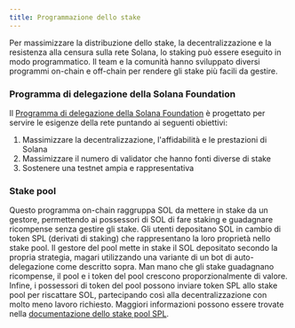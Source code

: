 ```yaml
---
title: Programmazione dello stake
---
```


Per massimizzare la distribuzione dello stake, la decentralizzazione e la
resistenza alla censura sulla rete Solana, lo staking può essere eseguito in
modo programmatico. Il team e la comunità hanno sviluppato diversi programmi
on-chain e off-chain per rendere gli stake più facili da gestire.

### Programma di delegazione della Solana Foundation

Il
[Programma di delegazione della Solana Foundation](https://solana.org/delegation-program)
è progettato per servire le esigenze della rete puntando ai seguenti obiettivi:

1. Massimizzare la decentralizzazione, l'affidabilità e le prestazioni di Solana
2. Massimizzare il numero di validator che hanno fonti diverse di stake
3. Sostenere una testnet ampia e rappresentativa

### Stake pool

Questo programma on-chain raggruppa SOL da mettere in stake da un gestore,
permettendo ai possessori di SOL di fare staking e guadagnare ricompense senza
gestire gli stake. Gli utenti depositano SOL in cambio di token SPL (derivati di
staking) che rappresentano la loro proprietà nello stake pool. Il gestore del
pool mette in stake il SOL depositato secondo la propria strategia, magari
utilizzando una variante di un bot di auto-delegazione come descritto sopra. Man
mano che gli stake guadagnano ricompense, il pool e i token del pool crescono
proporzionalmente di valore. Infine, i possessori di token del pool possono
inviare token SPL allo stake pool per riscattare SOL, partecipando così alla
decentralizzazione con molto meno lavoro richiesto. Maggiori informazioni
possono essere trovate nella
[documentazione dello stake pool SPL](https://spl.solana.com/stake-pool).
